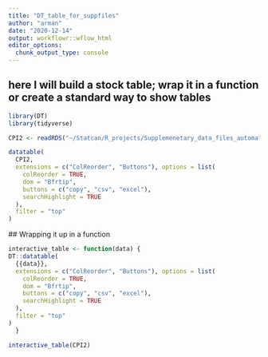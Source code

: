 ```yaml
---
title: "DT_table_for_suppfiles"
author: "arman"
date: "2020-12-14"
output: workflowr::wflow_html
editor_options:
  chunk_output_type: console
---
```


## here I will build a stock table; wrap it in a function or create a standard way to show tables 


```r

library(DT)
library(tidyverse)

CPI2 <- readRDS("~/Statcan/R_projects/Supplemenetary_data_files_automation_v2/output/RDSobjects/CPI2.rds")

datatable(
  CPI2,
  extensions = c("ColReorder", "Buttons"), options = list(
    colReorder = TRUE,
    dom = "Bfrtip",
    buttons = c("copy", "csv", "excel"),
    searchHighlight = TRUE
  ),
  filter = "top"
)
```


 ## Wrapping it up in a function
 
```r
interactive_table <- function(data) {
DT::datatable(
  {{data}},
  extensions = c("ColReorder", "Buttons"), options = list(
    colReorder = TRUE,
    dom = "Bfrtip",
    buttons = c("copy", "csv", "excel"),
    searchHighlight = TRUE
  ),
  filter = "top"
)
  }

interactive_table(CPI2)
```
 
 
